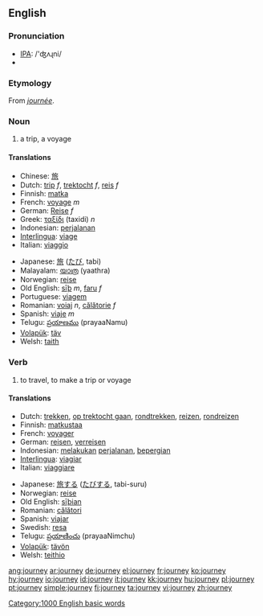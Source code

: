 {{wikipedia}}
==English==
=== Pronunciation ===
*[[w:IPA|IPA]]: /'ʤʌɻni/
*{{audio|en-us-journey.ogg|Audio (US)}}

===Etymology===
From {{OF.}} ''[[journée]]''.

=== Noun ===
{{en-noun}}

# a trip, a voyage

==== Translations ====
{{top}}
*Chinese: [[旅]] 
*Dutch: [[trip]] ''f'', [[trektocht]] ''f'', [[reis]] ''f''
*Finnish: [[matka]]
*French: [[voyage]] ''m''
*German: [[Reise]] ''f''
*Greek: [[ταξίδι]] (taxidi) ''n'' 
*Indonesian: [[jalan|perjalanan]]
*[[Interlingua]]: [[viage]] 
*Italian: [[viaggio]] 
{{mid}}
*Japanese: [[旅]] ([[たび]], tabi)
*Malayalam: [[യാത്ര]] (yaathra)
*Norwegian: [[reise]] 
*Old English: [[siþ|sīþ]] ''m'', [[faru]] ''f''
*Portuguese: [[viagem]] 
*Romanian: [[voiaj]] ''n'', [[călătorie]] ''f''
*Spanish: [[viaje]] ''m''
*Telugu: [[ప్రయాణము]] (prayaaNamu)
*[[Volapük]]: [[täv]]
*Welsh: [[taith]] {{f}}
{{bottom}}

=== Verb ===
{{en-verb}}

# to travel, to make a trip or voyage

==== Translations ====
{{top}}
*Dutch: [[trekken]], [[op trektocht gaan]], [[rondtrekken]], [[reizen]], [[rondreizen]]
*Finnish: [[matkustaa]]
*French: [[voyager]] 
*German: [[reisen]], [[verreisen]]
*Indonesian: [[laku|melakukan]] [[jalan|perjalanan]], [[pergi|bepergian]]
*[[Interlingua]]: [[viagiar]] 
*Italian: [[viaggiare]] 
{{mid}}
*Japanese: [[旅]]する ([[たび]]する, tabi-suru)
*Norwegian: [[reise]] 
*Old English: [[siþian|sīþian]]
*Romanian: [[călători]]
*Spanish: [[viajar]]
*Swedish: [[resa]]
*Telugu: [[ప్రయాణించు]] (prayaaNimchu)
*[[Volapük]]: [[tävön]]
*Welsh: [[teithio]]
{{bottom}}

[[Category:1000 English basic words]]

[[ang:journey]]
[[ar:journey]]
[[de:journey]]
[[el:journey]]
[[fr:journey]]
[[ko:journey]]
[[hy:journey]]
[[io:journey]]
[[id:journey]]
[[it:journey]]
[[kk:journey]]
[[hu:journey]]
[[pl:journey]]
[[pt:journey]]
[[simple:journey]]
[[fi:journey]]
[[ta:journey]]
[[vi:journey]]
[[zh:journey]]